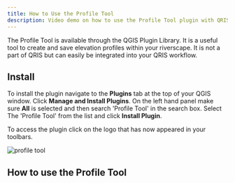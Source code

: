 ```yaml
---
title: How to Use the Profile Tool
description: Video demo on how to use the Profile Tool plugin with QRIS.
---
```



The Profile Tool is available through the QGIS Plugin Library. It is a useful tool to create and save elevation profiles within your riverscape. It is not a part of QRIS but can easily be integrated into your QRIS workflow. 

## Install
To install the plugin navigate to the **Plugins** tab at the top of your QGIS window. Click **Manage and Install Plugins**. On the left hand panel make sure **All** is selected and then search 'Profile Tool' in the search box. Select The 'Profile Tool' from the list and click **Install Plugin**. 

To access the plugin click on the logo that has now appeared in your toolbars.

![profile tool](/images/technical-reference/metrics/profile-tool.gif)


## How to use the Profile Tool

<YouTubeEmbed videoId="O5JFBq5UPdg" />